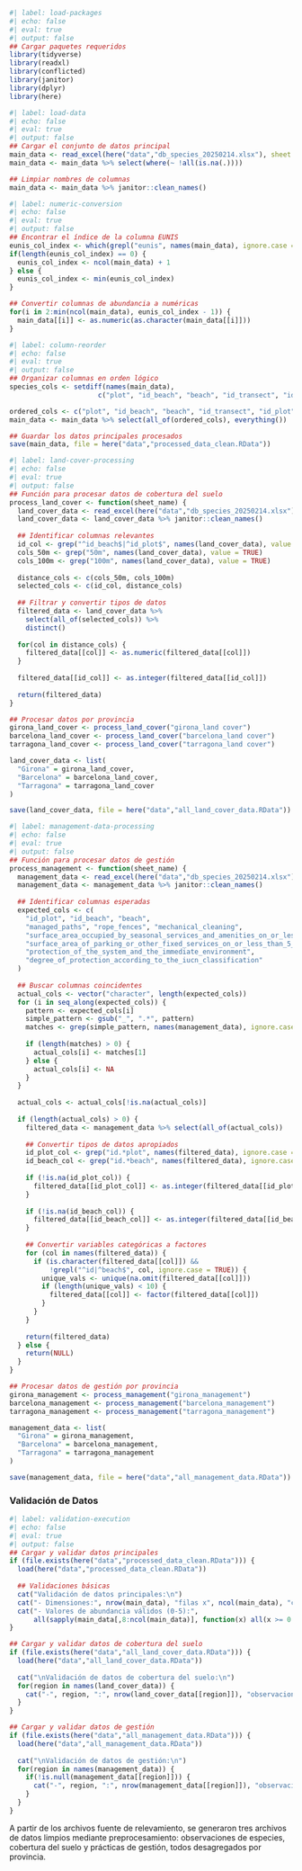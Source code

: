 
```r
#| label: load-packages
#| echo: false
#| eval: true
#| output: false
## Cargar paquetes requeridos
library(tidyverse)
library(readxl)
library(conflicted)
library(janitor)
library(dplyr)
library(here)
```

```r
#| label: load-data
#| echo: false
#| eval: true
#| output: false
## Cargar el conjunto de datos principal
main_data <- read_excel(here("data","db_species_20250214.xlsx"), sheet = "original_data")
main_data <- main_data %>% select(where(~ !all(is.na(.))))

## Limpiar nombres de columnas
main_data <- main_data %>% janitor::clean_names()
```

```r
#| label: numeric-conversion
#| echo: false
#| eval: true
#| output: false
## Encontrar el índice de la columna EUNIS
eunis_col_index <- which(grepl("eunis", names(main_data), ignore.case = TRUE))
if(length(eunis_col_index) == 0) {
  eunis_col_index <- ncol(main_data) + 1
} else {
  eunis_col_index <- min(eunis_col_index)
}

## Convertir columnas de abundancia a numéricas
for(i in 2:min(ncol(main_data), eunis_col_index - 1)) {
  main_data[[i]] <- as.numeric(as.character(main_data[[i]]))
}
```

```r
#| label: column-reorder
#| echo: false
#| eval: true
#| output: false
## Organizar columnas en orden lógico
species_cols <- setdiff(names(main_data),
                      c("plot", "id_beach", "beach", "id_transect", "id_plot", "transect", "eunis"))

ordered_cols <- c("plot", "id_beach", "beach", "id_transect", "id_plot", "transect", "eunis", species_cols)
main_data <- main_data %>% select(all_of(ordered_cols), everything())

## Guardar los datos principales procesados
save(main_data, file = here("data","processed_data_clean.RData"))
```

```r
#| label: land-cover-processing
#| echo: false
#| eval: true
#| output: false
## Función para procesar datos de cobertura del suelo
process_land_cover <- function(sheet_name) {
  land_cover_data <- read_excel(here("data","db_species_20250214.xlsx"), sheet = sheet_name)
  land_cover_data <- land_cover_data %>% janitor::clean_names()
  
  ## Identificar columnas relevantes
  id_col <- grep("^id_beach$|^id_plot$", names(land_cover_data), value = TRUE)[1]
  cols_50m <- grep("50m", names(land_cover_data), value = TRUE)
  cols_100m <- grep("100m", names(land_cover_data), value = TRUE)
  
  distance_cols <- c(cols_50m, cols_100m)
  selected_cols <- c(id_col, distance_cols)
  
  ## Filtrar y convertir tipos de datos
  filtered_data <- land_cover_data %>% 
    select(all_of(selected_cols)) %>% 
    distinct()
  
  for(col in distance_cols) {
    filtered_data[[col]] <- as.numeric(filtered_data[[col]])
  }
  
  filtered_data[[id_col]] <- as.integer(filtered_data[[id_col]])
  
  return(filtered_data)
}

## Procesar datos por provincia
girona_land_cover <- process_land_cover("girona_land cover")
barcelona_land_cover <- process_land_cover("barcelona_land cover")
tarragona_land_cover <- process_land_cover("tarragona_land cover")

land_cover_data <- list(
  "Girona" = girona_land_cover,
  "Barcelona" = barcelona_land_cover,
  "Tarragona" = tarragona_land_cover
)

save(land_cover_data, file = here("data","all_land_cover_data.RData"))
```

```r
#| label: management-data-processing
#| echo: false
#| eval: true
#| output: false
## Función para procesar datos de gestión
process_management <- function(sheet_name) {
  management_data <- read_excel(here("data","db_species_20250214.xlsx"), sheet = sheet_name)
  management_data <- management_data %>% janitor::clean_names()
  
  ## Identificar columnas esperadas
  expected_cols <- c(
    "id_plot", "id_beach", "beach",
    "managed_paths", "rope_fences", "mechanical_cleaning",
    "surface_area_occupied_by_seasonal_services_and_amenities_on_or_less_than_5_m_from_the_dunes",
    "surface_area_of_parking_or_other_fixed_services_on_or_less_than_5_m_from_the_dunes",
    "protection_of_the_system_and_the_immediate_environment",
    "degree_of_protection_according_to_the_iucn_classification"
  )
  
  ## Buscar columnas coincidentes
  actual_cols <- vector("character", length(expected_cols))
  for (i in seq_along(expected_cols)) {
    pattern <- expected_cols[i]
    simple_pattern <- gsub("_", ".*", pattern)
    matches <- grep(simple_pattern, names(management_data), ignore.case = TRUE, value = TRUE)
    
    if (length(matches) > 0) {
      actual_cols[i] <- matches[1]
    } else {
      actual_cols[i] <- NA
    }
  }
  
  actual_cols <- actual_cols[!is.na(actual_cols)]
  
  if (length(actual_cols) > 0) {
    filtered_data <- management_data %>% select(all_of(actual_cols))
    
    ## Convertir tipos de datos apropiados
    id_plot_col <- grep("id.*plot", names(filtered_data), ignore.case = TRUE, value = TRUE)[1]
    id_beach_col <- grep("id.*beach", names(filtered_data), ignore.case = TRUE, value = TRUE)[1]
    
    if (!is.na(id_plot_col)) {
      filtered_data[[id_plot_col]] <- as.integer(filtered_data[[id_plot_col]])
    }
    
    if (!is.na(id_beach_col)) {
      filtered_data[[id_beach_col]] <- as.integer(filtered_data[[id_beach_col]])
    }
    
    ## Convertir variables categóricas a factores
    for (col in names(filtered_data)) {
      if (is.character(filtered_data[[col]]) &&
          !grepl("^id|^beach$", col, ignore.case = TRUE)) {
        unique_vals <- unique(na.omit(filtered_data[[col]]))
        if (length(unique_vals) < 10) {
          filtered_data[[col]] <- factor(filtered_data[[col]])
        }
      }
    }
    
    return(filtered_data)
  } else {
    return(NULL)
  }
}

## Procesar datos de gestión por provincia
girona_management <- process_management("girona_management")
barcelona_management <- process_management("barcelona_management")
tarragona_management <- process_management("tarragona_management")

management_data <- list(
  "Girona" = girona_management,
  "Barcelona" = barcelona_management,
  "Tarragona" = tarragona_management
)

save(management_data, file = here("data","all_management_data.RData"))
```

### Validación de Datos

```r
#| label: validation-execution
#| echo: false
#| eval: true
#| output: false
## Cargar y validar datos principales
if (file.exists(here("data","processed_data_clean.RData"))) {
  load(here("data","processed_data_clean.RData"))
  
  ## Validaciones básicas
  cat("Validación de datos principales:\n")
  cat("- Dimensiones:", nrow(main_data), "filas x", ncol(main_data), "columnas\n")
  cat("- Valores de abundancia válidos (0-5):", 
      all(sapply(main_data[,8:ncol(main_data)], function(x) all(x >= 0 & x <= 5, na.rm = TRUE))), "\n")
}

## Cargar y validar datos de cobertura del suelo
if (file.exists(here("data","all_land_cover_data.RData"))) {
  load(here("data","all_land_cover_data.RData"))
  
  cat("\nValidación de datos de cobertura del suelo:\n")
  for(region in names(land_cover_data)) {
    cat("-", region, ":", nrow(land_cover_data[[region]]), "observaciones\n")
  }
}

## Cargar y validar datos de gestión
if (file.exists(here("data","all_management_data.RData"))) {
  load(here("data","all_management_data.RData"))
  
  cat("\nValidación de datos de gestión:\n")
  for(region in names(management_data)) {
    if(!is.null(management_data[[region]])) {
      cat("-", region, ":", nrow(management_data[[region]]), "observaciones\n")
    }
  }
}
```

A partir de los archivos fuente de relevamiento, se generaron tres archivos de datos limpios mediante preprocesamiento: observaciones de especies, cobertura del suelo y prácticas de gestión, todos desagregados por provincia.

